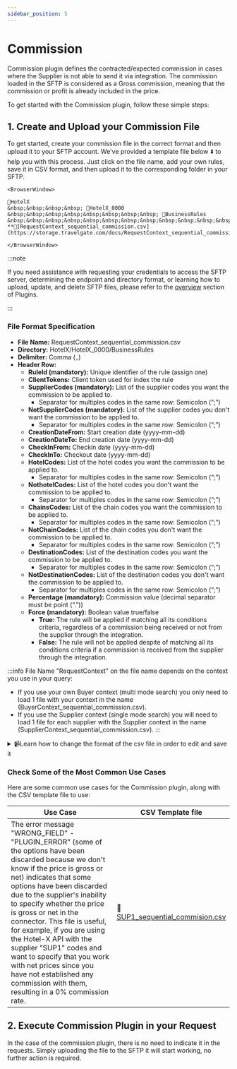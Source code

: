 ```yaml
---
sidebar_position: 5
---
```


# Commission

Commission plugin defines the contracted/expected commission in cases where the Supplier is not able to send it via integration. The commission loaded in the SFTP is considered as a Gross commission, meaning that the commission or profit is already included in the price.

To get started with the Commission plugin, follow these simple steps:

## 1. Create and Upload your Commission File

To get started, create your commission file in the correct format and then upload it to your SFTP account. We've provided a template file below ⬇️ to help you with this process. Just click on the file name, add your own rules, save it in CSV format, and then upload it to the corresponding folder in your SFTP.

```mdx-code-block
<BrowserWindow>

📁HotelX  
&nbsp;&nbsp;&nbsp;&nbsp; 📁HotelX_0000  
&nbsp;&nbsp;&nbsp;&nbsp;&nbsp;&nbsp;&nbsp;&nbsp; 📁BusinessRules  
&nbsp;&nbsp;&nbsp;&nbsp;&nbsp;&nbsp;&nbsp;&nbsp;&nbsp;&nbsp;&nbsp;&nbsp; **📄[RequestContext_sequential_commission.csv](https://storage.travelgate.com/docs/RequestContext_sequential_commission.csv)**

</BrowserWindow>
```

:::note

If you need assistance with requesting your credentials to access the SFTP server, determining the endpoint and directory format, or learning how to upload, update, and delete SFTP files, please refer to the [overview](../plugins/overview) section of Plugins.

:::

### File Format Specification

* **File Name:** RequestContext_sequential_commission.csv 
* **Directory:** HotelX/HotelX\_0000/BusinessRules
* **Delimiter:** Comma (`,`)
* **Header Row:**
   * **RuleId (mandatory):** Unique identifier of the rule (assign one)
   * **ClientTokens:** Client token used for index the rule
   * **SupplierCodes (mandatory):** List of the supplier codes you want the commission to be applied to. 
      * Separator for multiples codes in the same row: Semicolon (“;”)
   * **NotSupplierCodes (mandatory):** List of the supplier codes you don't want the commission to be applied to. 
      * Separator for multiples codes in the same row: Semicolon (“;”)
   * **CreationDateFrom:** Start creation date (yyyy-mm-dd)
   * **CreationDateTo:** End creation date (yyyy-mm-dd)
   * **CheckInFrom:** Checkin date (yyyy-mm-dd)
   * **CheckInTo:** Checkout date (yyyy-mm-dd)
   * **HotelCodes:** List of the hotel codes you want the commission to be applied to. 
      * Separator for multiples codes in the same row: Semicolon (“;”)
   * **NothotelCodes:** List of the hotel codes you don't want the commission to be applied to. 
      * Separator for multiples codes in the same row: Semicolon (“;”)
   * **ChainsCodes:** List of the chain codes you want the commission to be applied to. 
      * Separator for multiples codes in the same row: Semicolon (“;”)
   * **NotChainCodes:** List of the chain codes you don't want the commission to be applied to. 
      * Separator for multiples codes in the same row: Semicolon (“;”)
   * **DestinationCodes:** List of the destination codes you want the commission to be applied to. 
      * Separator for multiples codes in the same row: Semicolon (“;”)
   * **NotDestinationCodes:** List of the destination codes you don't want the commission to be applied to. 
      * Separator for multiples codes in the same row: Semicolon (“;”)
   * **Percentage (mandatory):** Commission value (decimal separator must be point (“.”))
   * **Force (mandatory):** Boolean value true/false
      * **True:** The rule will be applied if matching all its conditions criteria, regardless of a commission being received or not from the supplier through the integration.
      * **False:** The rule will not be applied despite of matching all its conditions criteria if a commission is received from the supplier through the integration.

:::info File Name
"RequestContext" on the file name depends on the context you use in your query:
* If you use your own Buyer context (multi mode search) you only need to load 1 file with your context in the name (BuyerContext_sequential_commission.csv).
* If you use the Supplier context (single mode search) you will need to load 1 file for each supplier with the Supplier context in the name (SupplierContext_sequential_commission.csv).
:::

<details>
    <summary>📹Learn how to change the format of the csv file in order to edit and save it</summary>
    <div>
        <div><iframe width="560" height="315" src="https://www.youtube.com/embed/XkOk3SkZ0Sg?si=TYhN1QfMwYE1fusw&amp;controls=0" title="YouTube video player" frameborder="0" allow="accelerometer; autoplay; clipboard-write; encrypted-media; gyroscope; picture-in-picture; web-share" allowfullscreen></iframe></div>
    </div>
</details>


### Check Some of the Most Common Use Cases

Here are some common use cases for the Commission plugin, along with the CSV template file to use:

| Use Case                                                      | CSV Template file             |
|---------------------------------------------------------------|-------------------------------|
| The error message "WRONG_FIELD" - "PLUGIN_ERROR" (some of the options have been discarded because we don't know if the price is gross or net) indicates that some options have been discarded due to the supplier's inability to specify whether the price is gross or net in the connector. This file is useful, for example, if you are using the Hotel-X API with the supplier "SUP1" codes and want to specify that you work with net prices since you have not established any commission with them, resulting in a 0% commission rate.  | 📄[SUP1\_sequential\_commision.csv](https://storage.travelgate.com/docs/SUP1_sequential_commission.csv) |


## 2.  Execute Commission Plugin in your Request

In the case of the commission plugin, there is no need to indicate it in the requests. Simply uploading the file to the SFTP it will start working, no further action is required.
